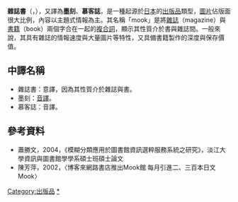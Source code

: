 {{Multiple issues|{{expand japanese|time=2009-07-23T00:42:57+00:00}}
{{expert|time=2009-07-23T00:42:57+00:00|subject=文学}}
}}
{{Redirect|Mook|泰國女藝人|瓦拉妮·塔瓦翁}}
'''雜誌書'''（{{Lang-en|'''mook'''}}，{{jpn|kk='''ムック'''|rm=Mukku}}），又譯為'''墨刻'''、'''慕客誌'''，是一種起源於[[日本|日本]]的[[出版品|出版品]]類型，[[圖片|圖片]]佔版面很大比例，內容以主題式情報為主。其名稱「mook」是將[[雜誌|雜誌]]（magazine）與[[書籍|書籍]]（book）兩個字合在一起的[[複合詞|複合詞]]，顯示其性質介於書與雜誌間。一般來說，其具有雜誌的情報速度與大量圖片等特性，又具備書籍製作的深度與保存價值。

==中譯名稱==
* 雜誌書：意譯，因為其性質介於雜誌與書。
* 墨刻：[[音譯|音譯]]。
* 慕客誌：音譯。

==參考資料==
* 蕭勝文，2004，《模糊分類應用於圖書館資訊選粹服務系統之研究》，淡江大學資訊與圖書館學學系碩士班碩士論文
* 陳芳萍，2002，〈博客來網路書店推出Mook館 每月引進二、三百本日文Mook〉

{{出版小作品}}

[[Category:出版品|Category:出版品]]
[[Category:Mook|*]]